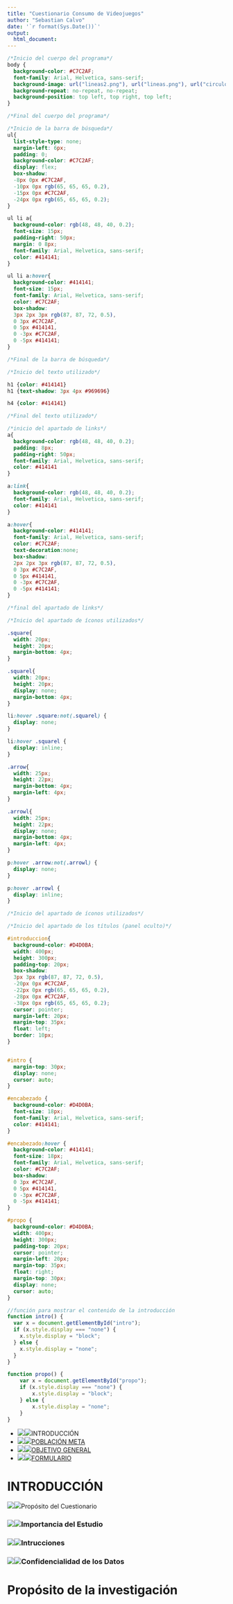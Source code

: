 ```yaml
---
title: "Cuestionario Consumo de Videojuegos"
author: "Sebastian Calvo"
date: '`r format(Sys.Date())`'
output:
  html_document:
---
```

```css
/*Inicio del cuerpo del programa*/
body {
  background-color: #C7C2AF;
  font-family: Arial, Helvetica, sans-serif;
  background-image: url("lineas2.png"), url("lineas.png"), url("circulos.png");
  background-repeat: no-repeat, no-repeat;
  background-position: top left, top right, top left;
}

/*Final del cuerpo del programa*/

/*Inicio de la barra de búsqueda*/
ul{
  list-style-type: none;
  margin-left: 6px;
  padding: 0;
  background-color: #C7C2AF;
  display: flex;
  box-shadow:
  -8px 0px #C7C2AF,
  -10px 0px rgb(65, 65, 65, 0.2),
  -15px 0px #C7C2AF,
  -24px 0px rgb(65, 65, 65, 0.2);
}

ul li a{
  background-color: rgb(48, 48, 40, 0.2);
  font-size: 15px;
  padding-right: 50px;
  margin: 0 8px;
  font-family: Arial, Helvetica, sans-serif;
  color: #414141;
}

ul li a:hover{
  background-color: #414141;
  font-size: 15px;
  font-family: Arial, Helvetica, sans-serif;
  color: #C7C2AF;
  box-shadow: 
  3px 2px 3px rgb(87, 87, 72, 0.5),  
  0 3px #C7C2AF,
  0 5px #414141,
  0 -3px #C7C2AF,
  0 -5px #414141;
}

/*Final de la barra de búsqueda*/

/*Inicio del texto utilizado*/

h1 {color: #414141}
h1 {text-shadow: 3px 4px #969696}

h4 {color: #414141}

/*Final del texto utilizado*/

/*inicio del apartado de links*/
a{
  background-color: rgb(48, 48, 40, 0.2);
  padding: 8px;
  padding-right: 50px;
  font-family: Arial, Helvetica, sans-serif;
  color: #414141
}

a:link{
  background-color: rgb(48, 48, 40, 0.2);
  font-family: Arial, Helvetica, sans-serif;
  color: #414141
}

a:hover{
  background-color: #414141;
  font-family: Arial, Helvetica, sans-serif;
  color: #C7C2AF;
  text-decoration:none;
  box-shadow: 
  2px 2px 3px rgb(87, 87, 72, 0.5),  
  0 3px #C7C2AF,
  0 5px #414141,
  0 -3px #C7C2AF,
  0 -5px #414141;
}

/*final del apartado de links*/

/*Inicio del apartado de íconos utilizados*/

.square{
  width: 20px;
  height: 20px;
  margin-bottom: 4px;
}

.squarel{
  width: 20px;
  height: 20px;
  display: none;
  margin-bottom: 4px;
}

li:hover .square:not(.squarel) {
  display: none;
}

li:hover .squarel {
  display: inline;
}

.arrow{
  width: 25px;
  height: 22px;
  margin-bottom: 4px;
  margin-left: 4px;
}

.arrowl{
  width: 25px;
  height: 22px;
  display: none;
  margin-bottom: 4px;
  margin-left: 4px;
}

p:hover .arrow:not(.arrowl) {
  display: none;
}

p:hover .arrowl {
  display: inline;
}

/*Inicio del apartado de íconos utilizados*/

/*Inicio del apartado de los títulos (panel oculto)*/

#introduccion{
  background-color: #D4D0BA;
  width: 400px;
  height: 300px;
  padding-top: 20px;
  box-shadow:
  3px 3px rgb(87, 87, 72, 0.5),  
  -20px 0px #C7C2AF,
  -22px 0px rgb(65, 65, 65, 0.2),
  -28px 0px #C7C2AF,
  -38px 0px rgb(65, 65, 65, 0.2);
  cursor: pointer;
  margin-left: 20px;
  margin-top: 35px;
  float: left;
  border: 10px;
}


#intro {
  margin-top: 30px;
  display: none;
  cursor: auto;
}

#encabezado {
  background-color: #D4D0BA;
  font-size: 18px;
  font-family: Arial, Helvetica, sans-serif;
  color: #414141;
}

#encabezado:hover {
  background-color: #414141;
  font-size: 18px;
  font-family: Arial, Helvetica, sans-serif;
  color: #C7C2AF;
  box-shadow:
  0 3px #C7C2AF,
  0 5px #414141,
  0 -3px #C7C2AF,
  0 -5px #414141;
}

#propo {
  background-color: #D4D0BA;
  width: 400px;
  height: 300px;
  padding-top: 20px;
  cursor: pointer;
  margin-left: 20px;
  margin-top: 35px;
  float: right;
  margin-top: 30px;
  display: none;
  cursor: auto;
}
```
```js
//función para mostrar el contenido de la introducción
function intro() {
  var x = document.getElementById("intro");
  if (x.style.display === "none") {
    x.style.display = "block";
  } else {
    x.style.display = "none";
  }
}

function propo() {
    var x = document.getElementById("propo");
    if (x.style.display === "none") {
        x.style.display = "block"; 
    } else {
        x.style.display = "none";
    }
}

```

<ul>
  <li><a class="intro" onclick="intro()"><img src="square.png" class="square"><img src="squarel.png" class="squarel">INTRODUCCIÓN</a></li>
  <li><a href="#poblacion"><img src="square.png" class="square"><img src="squarel.png" class="squarel">POBLACIÓN META</a></li>
  <li><a href="#objetivo"><img src="square.png" class="square"><img src="squarel.png" class="squarel">OBJETIVO GENERAL</a></li>
  <li><a href="#formulario"><img src="square.png" class="square"><img src="squarel.png" class="squarel">FORMULARIO</a></li>
</ul>


<div id="intro">
<h1>INTRODUCCIÓN </h1> 
  <div id="introduccion">
  <p id="encabezado" onclick="propo()"><img src="arrow.png" class="arrow"><img src="arrowl.png" class="arrowl">Propósito del Cuestionario</p><h3>
  <p id="encabezado"><img src="arrow.png" class="arrow"><img src="arrowl.png" class="arrowl">Importancia del Estudio</p><h3>
  <p id="encabezado"><img src="arrow.png" class="arrow"><img src="arrowl.png" class="arrowl">Intrucciones</p><h3>
  <p id="encabezado"><img src="arrow.png" class="arrow"><img src="arrowl.png" class="arrowl">Confidencialidad de los Datos</p><h3>
  </div>
</div>

<div id="propo">
  <h1>Propósito de la investigación</h1>
</div>


